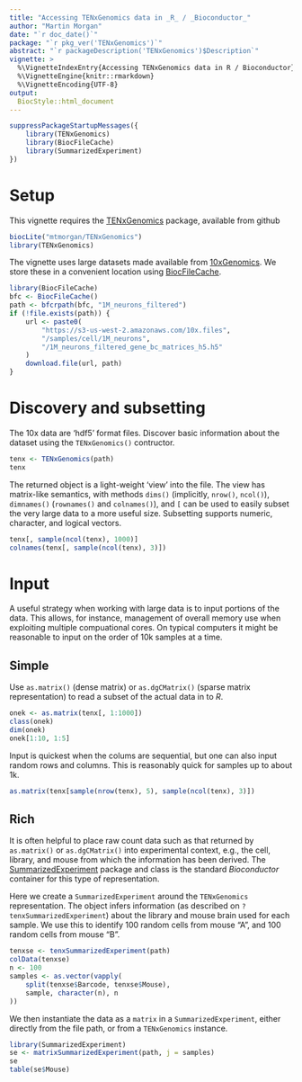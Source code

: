 ```yaml
---
title: "Accessing TENxGenomics data in _R_ / _Bioconductor_"
author: "Martin Morgan"
date: "`r doc_date()`"
package: "`r pkg_ver('TENxGenomics')`"
abstract: "`r packageDescription('TENxGenomics')$Description`"
vignette: >
  %\VignetteIndexEntry{Accessing TENxGenomics data in R / Bioconductor}
  %\VignetteEngine{knitr::rmarkdown}
  %\VignetteEncoding{UTF-8}
output: 
  BiocStyle::html_document
---
```


```r
suppressPackageStartupMessages({
    library(TENxGenomics)
    library(BiocFileCache)
    library(SummarizedExperiment)
})
```

# Setup

This vignette requires the [TENxGenomics][] package, available from github

```r
biocLite("mtmorgan/TENxGenomics")
library(TENxGenomics)
```

The vignette uses large datasets made available from
[10xGenomics][]. We store these in a convenient location using
[BiocFileCache][].

```r
library(BiocFileCache)
bfc <- BiocFileCache()
path <- bfcrpath(bfc, "1M_neurons_filtered")
if (!file.exists(path)) {
    url <- paste0(
        "https://s3-us-west-2.amazonaws.com/10x.files",
        "/samples/cell/1M_neurons",
        "/1M_neurons_filtered_gene_bc_matrices_h5.h5"
    )
    download.file(url, path)
}

```

# Discovery and subsetting

The 10x data are 'hdf5' format files. Discover basic information about
the dataset using the `TENxGenomics()` contructor.

```r
tenx <- TENxGenomics(path)
tenx
```

The returned object is a light-weight 'view' into the file. The view
has matrix-like semantics, with methods `dims()` (implicitly,
`nrow()`, `ncol()`), `dimnames()` (`rownames()` and `colnames()`), and
`[` can be used to easily subset the very large data to a more useful
size. Subsetting supports numeric, character, and logical vectors.

```r
tenx[, sample(ncol(tenx), 1000)]
colnames(tenx[, sample(ncol(tenx), 3)])
```

# Input

A useful strategy when working with large data is to input portions of
the data. This allows, for instance, management of overall memory use
when exploiting multiple compuational cores. On typical computers it
might be reasonable to input on the order of 10k samples at a
time. 

## Simple

Use `as.matrix()` (dense matrix) or `as.dgCMatrix()` (sparse
matrix representation) to read a subset of the actual data in to _R_.

```r
onek <- as.matrix(tenx[, 1:1000])
class(onek)
dim(onek)
onek[1:10, 1:5]
```

Input is quickest when the colums are sequential, but one can also
input random rows and columns. This is reasonably quick for samples up
to about 1k.

```r
as.matrix(tenx[sample(nrow(tenx), 5), sample(ncol(tenx), 3)])
```

## Rich

It is often helpful to place raw count data such as that returned by
`as.matrix()` or `as.dgCMatrix()` into experimental context, e.g., the
cell, library, and mouse from which the information has been
derived. The [SummarizedExperiment][] package and class is the
standard _Bioconductor_ container for this type of representation.

Here we create a `SummarizedExperiment` around the `TENxGenomics`
representation. The object infers information (as described on
`?tenxSummarizedExperiment`) about the library and mouse brain used
for each sample. We use this to identify 100 random cells from mouse
"A", and 100 random cells from mouse "B".

```r
tenxse <- tenxSummarizedExperiment(path)
colData(tenxse)
n <- 100
samples <- as.vector(vapply(
    split(tenxse$Barcode, tenxse$Mouse),
    sample, character(n), n
))
```

We then instantiate the data as a `matrix` in a
`SummarizedExperiment`, either directly from the file path, or from a
`TENxGenomics` instance.

```r
library(SummarizedExperiment)
se <- matrixSummarizedExperiment(path, j = samples)
se
table(se$Mouse)
```

[TENxGenomics]: https:/github.com/mtmorgan/TENxGenomics
[10xGenomics]: https://support.10xgenomics.com/single-cell/datasets
[BiocFileCache]: https://bioconductor.org/packages/BiocFileCache
[SummarizedExperiment]: https://bioconductor.org/packages/SummarizedExperiment
